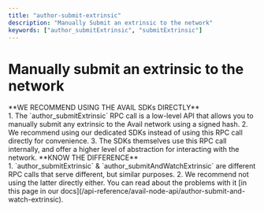 ```yaml
---
title: "author-submit-extrinsic"
description: "Manually Submit an extrinsic to the network"
keywords: ["author_submitExtrinsic", "submitExtrinsic"]
---
```



# Manually submit an extrinsic to the network

<Callout type="info">
**WE RECOMMEND USING THE AVAIL SDKs DIRECTLY**<br/>
1. The `author_submitExtrinsic` RPC call is a low-level API that allows you to manually submit any extrinsic to the Avail network using a signed hash.
2. We recommend using our dedicated SDKs instead of using this RPC call directly for convenience.
3. The SDKs themselves use this RPC call internally, and offer a higher level of abstraction for interacting with the network.
</Callout>

<Callout type="info">
**KNOW THE DIFFERENCE**<br/>
1. `author_submitExtrinsic` & `author_submitAndWatchExtrinsic` are different RPC calls that serve different, but similar purposes.
2. We recommend not using the latter directly either. You can read about the problems with it [in this page in our docs](/api-reference/avail-node-api/author-submit-and-watch-extrinsic).
</Callout>